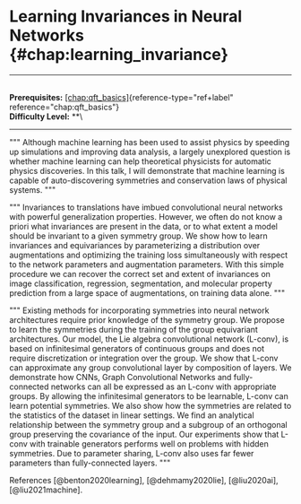 # Learning Invariances in Neural Networks \{#chap:learning_invariance\}

------------------------------------------------------------------------

\
**Prerequisites:**
[\[chap:qft_basics\]](#chap:qft_basics)\{reference-type="ref+label"
reference="chap:qft_basics"\}\
**Difficulty Level:** \*\*\

------------------------------------------------------------------------

\"\"\" Although machine learning has been used to assist physics by
speeding up simulations and improving data analysis, a largely
unexplored question is whether machine learning can help theoretical
physicists for automatic physics discoveries. In this talk, I will
demonstrate that machine learning is capable of auto-discovering
symmetries and conservation laws of physical systems. \"\"\"

\"\"\" Invariances to translations have imbued convolutional neural
networks with powerful generalization properties. However, we often do
not know a priori what invariances are present in the data, or to what
extent a model should be invariant to a given symmetry group. We show
how to learn invariances and equivariances by parameterizing a
distribution over augmentations and optimizing the training loss
simultaneously with respect to the network parameters and augmentation
parameters. With this simple procedure we can recover the correct set
and extent of invariances on image classification, regression,
segmentation, and molecular property prediction from a large space of
augmentations, on training data alone. \"\"\"

\"\"\" Existing methods for incorporating symmetries into neural network
architectures require prior knowledge of the symmetry group. We propose
to learn the symmetries during the training of the group equivariant
architectures. Our model, the Lie algebra convolutional network
(L-conv), is based on infinitesimal generators of continuous groups and
does not require discretization or integration over the group. We show
that L-conv can approximate any group convolutional layer by composition
of layers. We demonstrate how CNNs, Graph Convolutional Networks and
fully-connected networks can all be expressed as an L-conv with
appropriate groups. By allowing the infinitesimal generators to be
learnable, L-conv can learn potential symmetries. We also show how the
symmetries are related to the statistics of the dataset in linear
settings. We find an analytical relationship between the symmetry group
and a subgroup of an orthogonal group preserving the covariance of the
input. Our experiments show that L-conv with trainable generators
performs well on problems with hidden symmetries. Due to parameter
sharing, L-conv also uses far fewer parameters than fully-connected
layers. \"\"\"

References [@benton2020learning], [@dehmamy2020lie], [@liu2020ai],
[@liu2021machine].
